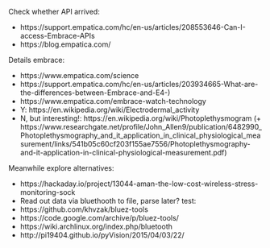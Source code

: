 
Check whether API arrived:

- https://support.empatica.com/hc/en-us/articles/208553646-Can-I-access-Embrace-APIs
- https://blog.empatica.com/

Details embrace: 

- https://www.empatica.com/science
- https://support.empatica.com/hc/en-us/articles/203934665-What-are-the-differences-between-Embrace-and-E4-)
- https://www.empatica.com/embrace-watch-technology 
- Y: https://en.wikipedia.org/wiki/Electrodermal_activity
- N, but interesting!: https://en.wikipedia.org/wiki/Photoplethysmogram (+ https://www.researchgate.net/profile/John_Allen9/publication/6482990_Photoplethysmography_and_it_application_in_clinical_physiological_measurement/links/541b05c60cf203f155ae7556/Photoplethysmography-and-it-application-in-clinical-physiological-measurement.pdf)

Meanwhile explore alternatives:

- https://hackaday.io/project/13044-aman-the-low-cost-wireless-stress-monitoring-sock
- Read out data via bluethooth to file, parse later? test:
- https://github.com/khvzak/bluez-tools 
- https://code.google.com/archive/p/bluez-tools/ 
- https://wiki.archlinux.org/index.php/bluetooth 
- http://pi19404.github.io/pyVision/2015/04/03/22/


